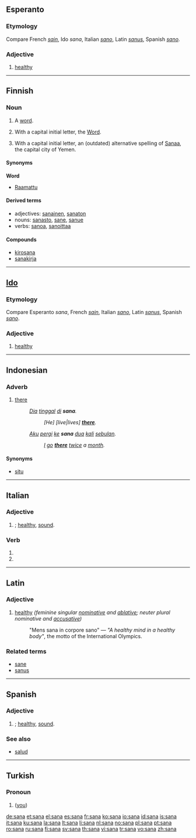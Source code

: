 {{see|śana}}
==Esperanto==

===Etymology===
Compare French ''[[sain]]'', Ido ''sana'', Italian ''[[sano]]'', Latin ''[[sanus]]'', Spanish ''[[sano]]''.

===Adjective===
{{eo-adj}}

# [[healthy]]

----

==Finnish==
{{Finnish index|sa}}

===Noun===
{{fi-noun|san|type=kala}}

# A [[word]].
# {{religion|lang=fi}} With a capital initial letter, the [[Word]].
# With a capital initial letter, an (outdated) alternative spelling of [[Sanaa]], the capital city of Yemen.

====Synonyms====
'''Word'''
*[[Raamattu]]

====Derived terms====
*adjectives: [[sanainen]], [[sanaton]]
*nouns: [[sanasto]], [[sane]], [[sanue]]
*verbs: [[sanoa]], [[sanoittaa]]

====Compounds====
*[[kirosana]]
*[[sanakirja]]

----

==[[Ido]]==

===Etymology===
Compare Esperanto ''sana'', French ''[[sain]]'', Italian ''[[sano]]'', Latin ''[[sanus]]'', Spanish ''[[sano]]''.

===Adjective===
{{infl|io|adjective}}

# [[healthy]]

----

==Indonesian==

===Adverb===
{{infl|id|adverb}}

# [[there]]
#: ''[[Dia]] [[tinggal]] [[di]] '''sana'''.''
#:: ''[He] [live|lives] '''[[there]]'''.''
#: ''[[aku|Aku]] [[pergi]] [[ke]] '''sana''' [[dua]] [[kali]] [[bulan|sebulan]].''
#:: ''[[I]] [[go]] '''[[there]]''' [[twice]] a [[month]].''

====Synonyms====
* [[situ]]

----

==Italian==

===Adjective===
{{infl|it|adjective form|g=f}}

# {{feminine of|sano|nodot=1}}; [[healthy]], [[sound]].

===Verb===
{{infl|it|verb form}}

# {{form of|[[third-person|Third-person]] [[singular]] [[present tense]]|sanare#Italian|sanare|lang=Italian}}
# {{form of|[[second-person|Second-person]] singular [[imperative]]|sanare#Italian|sanare|lang=Italian}}

----

==Latin==

===Adjective===
{{infl|la|adjective|g=f}}

# [[healthy]] ''(feminine singular [[nominative]] and [[ablative]]; neuter plural nominative and [[accusative]])''
#: "Mens sana in corpore sano" — ''"A healthy mind in a healthy body"'', the motto of the International Olympics.

===Related terms===
*[[sane]]
*[[sanus]]

----

==Spanish==

===Adjective===
{{infl|es|adjective form|g=f}}

# {{feminine of|sano|nodot=1}}; [[healthy]], [[sound]].

===See also===
*[[salud]] {{f}}

----

==Turkish==

===Pronoun===
{{infl|tr|pronoun form}}

# {{inflected form of|sen}} ([[you]])

[[de:sana]]
[[et:sana]]
[[el:sana]]
[[es:sana]]
[[fr:sana]]
[[ko:sana]]
[[io:sana]]
[[id:sana]]
[[is:sana]]
[[it:sana]]
[[ku:sana]]
[[la:sana]]
[[lt:sana]]
[[li:sana]]
[[nl:sana]]
[[no:sana]]
[[pl:sana]]
[[pt:sana]]
[[ro:sana]]
[[ru:sana]]
[[fi:sana]]
[[sv:sana]]
[[th:sana]]
[[vi:sana]]
[[tr:sana]]
[[vo:sana]]
[[zh:sana]]